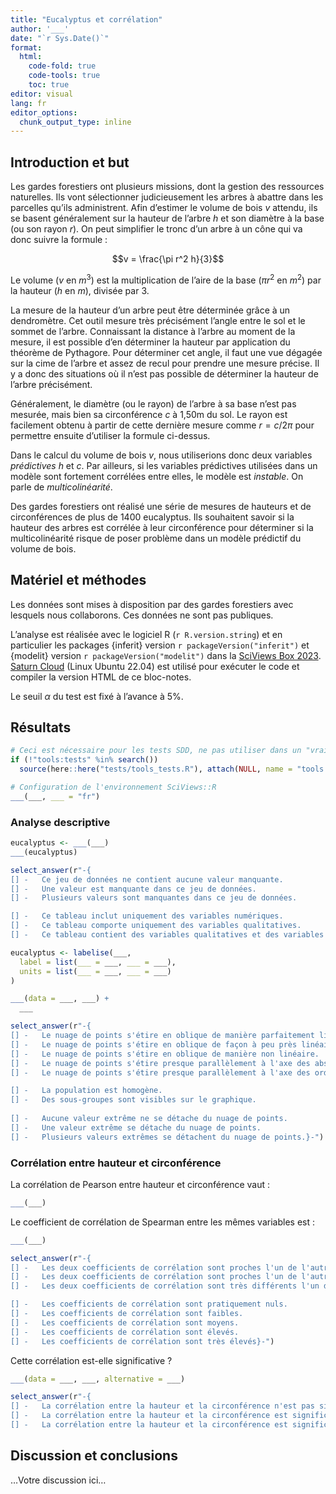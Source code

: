 ```yaml
---
title: "Eucalyptus et corrélation"
author: '___'
date: "`r Sys.Date()`"
format:
  html:
    code-fold: true
    code-tools: true
    toc: true
editor: visual
lang: fr
editor_options: 
  chunk_output_type: inline
---
```


## Introduction et but

Les gardes forestiers ont plusieurs missions, dont la gestion des ressources naturelles. Ils vont sélectionner judicieusement les arbres à abattre dans les parcelles qu'ils administrent. Afin d'estimer le volume de bois $v$ attendu, ils se basent généralement sur la hauteur de l'arbre $h$ et son diamètre à la base (ou son rayon $r$). On peut simplifier le tronc d'un arbre à un cône qui va donc suivre la formule :

$$v = \frac{\pi r^2 h}{3}$$

Le volume ($v$ en $m^3$) est la multiplication de l'aire de la base ($\pi r^2$ en $m^2$) par la hauteur ($h$ en $m$), divisée par 3.

La mesure de la hauteur d'un arbre peut être déterminée grâce à un dendromètre. Cet outil mesure très précisément l'angle entre le sol et le sommet de l'arbre. Connaissant la distance à l'arbre au moment de la mesure, il est possible d'en déterminer la hauteur par application du théorème de Pythagore. Pour déterminer cet angle, il faut une vue dégagée sur la cime de l'arbre et assez de recul pour prendre une mesure précise. Il y a donc des situations où il n'est pas possible de déterminer la hauteur de l'arbre précisément.

Généralement, le diamètre (ou le rayon) de l'arbre à sa base n'est pas mesurée, mais bien sa circonférence $c$ à 1,50m du sol. Le rayon est facilement obtenu à partir de cette dernière mesure comme $r = c / 2\pi$ pour permettre ensuite d'utiliser la formule ci-dessus.

<!--# Nous anticipons un peu sur la partie modélisation du cours de science des données II ici. Nous y apprendrons, en effet, comment ajuster ce genre de modèle pour réaliser des prédictions. Il s'agit du second niveau d'association entre variables, mais pour l'instant, nous nous bornerons à travailler sur la corrélation (premier niveau d'association). -->

Dans le calcul du volume de bois $v$, nous utiliserions donc deux variables *prédictives* $h$ et $c$. Par ailleurs, si les variables prédictives utilisées dans un modèle sont fortement corrélées entre elles, le modèle est *instable*. On parle de *multicolinéarité*.

Des gardes forestiers ont réalisé une série de mesures de hauteurs et de circonférences de plus de 1400 eucalyptus. Ils souhaitent savoir si la hauteur des arbres est corrélée à leur circonférence pour déterminer si la multicolinéarité risque de poser problème dans un modèle prédictif du volume de bois.

## Matériel et méthodes

Les données sont mises à disposition par des gardes forestiers avec lesquels nous collaborons. Ces données ne sont pas publiques.

L'analyse est réalisée avec le logiciel R (`r R.version.string`) et en particulier les packages {inferit} version `r packageVersion("inferit")` et {modelit} version `r packageVersion("modelit")` dans la [SciViews Box 2023](https://www.sciviews.org/software/svbox/). [Saturn Cloud](https://saturncloud.io/) (Linux Ubuntu 22.04) est utilisé pour exécuter le code et compiler la version HTML de ce bloc-notes.

Le seuil $\alpha$ du test est fixé à l'avance à 5%.

## Résultats

```r
# Ceci est nécessaire pour les tests SDD, ne pas utiliser dans un "vrai" projet
if (!"tools:tests" %in% search())
  source(here::here("tests/tools_tests.R"), attach(NULL, name = "tools:tests"))

# Configuration de l'environnement SciViews::R
___(___, ___ = "fr")
```

### Analyse descriptive

<!--% Importez le jeu de données `eucalyptus` qui se trouve dans le fichier eucalyptus.csv dans le dossier data. Utilisez ensuite la fonction `skim()` du package {skimr} pour décrire vos données. -->

```r
eucalyptus <- ___(___)
___(eucalyptus)
```

```r
select_answer(r"-{
[] -   Ce jeu de données ne contient aucune valeur manquante.
[] -   Une valeur est manquante dans ce jeu de données.
[] -   Plusieurs valeurs sont manquantes dans ce jeu de données.

[] -   Ce tableau inclut uniquement des variables numériques.
[] -   Ce tableau comporte uniquement des variables qualitatives.
[] -   Ce tableau contient des variables qualitatives et des variables quantitatives.}-")
```

<!--% Ajoutez des labels et des unités aux variables `ht` et `circ`uniquement. La variable `ht` sera labellisée "Hauteur" en m. La variable `circ` sera labellisée "Circonférence à 1,5m" en cm. Vous enregistrerez le jeu de données labellisé sous le nom `eucalyptus`. -->

```r
eucalyptus <- labelise(___,
  label = list(___ = ___, ___ = ___),
  units = list(___ = ___, ___ = ___)
)
```

<!--% Réalisez un graphique adéquat pour représenter la hauteur des arbres en fonction de la circonférence. -->

```r
___(data = ___, ___) +
  ___
```

```r
select_answer(r"-{
[] -   Le nuage de points s'étire en oblique de manière parfaitement linéaire.
[] -   Le nuage de points s'étire en oblique de façon à peu près linéaire.
[] -   Le nuage de points s'étire en oblique de manière non linéaire.
[] -   Le nuage de points s'étire presque parallèlement à l'axe des abscisses.
[] -   Le nuage de points s'étire presque parallèlement à l'axe des ordonnées.

[] -   La population est homogène.
[] -   Des sous-groupes sont visibles sur le graphique.
  
[] -   Aucune valeur extrême ne se détache du nuage de points.
[] -   Une valeur extrême se détache du nuage de points.
[] -   Plusieurs valeurs extrêmes se détachent du nuage de points.}-")
```

### Corrélation entre hauteur et circonférence

La corrélation de Pearson entre hauteur et circonférence vaut :

<!--% Calculez la corrélation linéaire de Pearson entre la hauteur et la circonférence des arbres en utilisant la fonction `cor()`. -->

```r
___(___)
```

Le coefficient de corrélation de Spearman entre les mêmes variables est :

<!--% Calculez la corrélation non linéaire de Spearman entre la hauteur et la circonférence des arbres en utilisant la fonction `cor()` pour comparaison. -->

```r
___(___)
```

```r
select_answer(r"-{
[] -   Les deux coefficients de corrélation sont proches l'un de l'autre, signe que le nuage de points est pratiquement linéaire.
[] -   Les deux coefficients de corrélation sont proches l'un de l'autre, la corrélation est donc significative.
[] -   Les deux coefficients de corrélation sont très différents l'un de l'autre. Il y a non-linéarité.

[] -   Les coefficients de corrélation sont pratiquement nuls.
[] -   Les coefficients de corrélation sont faibles.
[] -   Les coefficients de corrélation sont moyens.
[] -   Les coefficients de corrélation sont élevés.
[] -   Les coefficients de corrélation sont très élevés}-")
```

Cette corrélation est-elle significative ?

<!--% Effectuez un test d'hypothèse pour déterminer si la corrélation selon Pearson est significative au seuil alpha de 5%. -->

```r
___(data = ___, ___, alternative = ___)
```

<!-- Interprétez ce test d'hypothèse. -->

```r
select_answer(r"-{
[] -   La corrélation entre la hauteur et la circonférence n'est pas significative au seuil $\alpha$ de 5%. Les deux variables sont considérées comme non corrélées. La multicolinéarité n'est pas un problème ici
[] -   La corrélation entre la hauteur et la circonférence est significative au seuil $\alpha$ de 5%. Cependant, le coefficient de corrélation est moyen, et la multicolinéarité n'est pas un problème ici.
[] -   La corrélation entre la hauteur et la circonférence est significative au seuil $\alpha$ de 5%. Étant donné la valeur du coefficient de corrélation, nous devons nous méfier de la multicolinéarité dans le modèle.}-")
```

## Discussion et conclusions

<!--% Ajoutez une phrase de conclusion ci-dessous qui donne une indication utile aux gardes forestiers par rapport à la question qu'ils se posent.-->

...Votre discussion ici...
